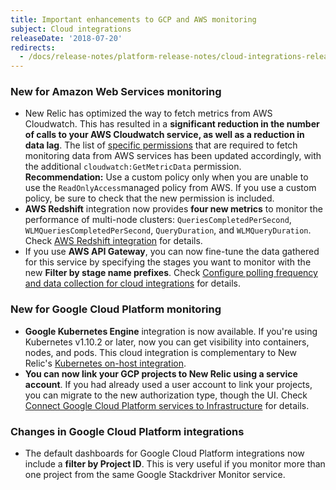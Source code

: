 ```yaml
---
title: Important enhancements to GCP and AWS monitoring
subject: Cloud integrations
releaseDate: '2018-07-20'
redirects:
  - /docs/release-notes/platform-release-notes/cloud-integrations-release-notes/2018-07-20-integrations-important-enhancements-gcp-aws-monitoring
---
```


### New for Amazon Web Services monitoring

* New Relic has optimized the way to fetch metrics from AWS Cloudwatch. This has resulted in a **significant reduction in the number of calls to your AWS Cloudwatch service, as well as a reduction in data lag**. The list of [specific permissions](https://docs.newrelic.com/docs/integrations/amazon-integrations/getting-started/integrations-managed-policies) that are required to fetch monitoring data from AWS services has been updated accordingly, with the additional `cloudwatch:GetMetricData` permission.  
  **Recommendation:** Use a custom policy only when you are unable to use the `ReadOnlyAccess`managed policy from AWS. If you use a custom policy, be sure to check that the new permission is included.
* **AWS Redshift** integration now provides **four new metrics** to monitor the performance of multi-node clusters: `QueriesCompletedPerSecond`, `WLMQueriesCompletedPerSecond`, `QueryDuration`, and `WLMQueryDuration`. Check [AWS Redshift integration](https://docs.newrelic.com/docs/integrations/amazon-integrations/aws-integrations-list/aws-redshift-integration) for details.
* If you use **AWS API Gateway**, you can now fine-tune the data gathered for this service by specifying the stages you want to monitor with the new **Filter by stage name prefixes**. Check [Configure polling frequency and data collection for cloud integrations](https://docs.newrelic.com/docs/integrations/new-relic-integrations/getting-started/configure-polling-frequency-data-collection-cloud-integrations) for details.

### New for Google Cloud Platform monitoring

* **Google Kubernetes Engine** integration is now available. If you're using Kubernetes v1.10.2 or later, now you can get visibility into containers, nodes, and pods. This cloud integration is complementary to New Relic's [Kubernetes on-host integration](/docs/integrations/host-integrations/host-integrations-list/kubernetes-monitoring-integration).
* **You can now link your GCP projects to New Relic using a service account**. If you had already used a user account to link your projects, you can migrate to the new authorization type, though the UI. Check [Connect Google Cloud Platform services to Infrastructure](https://docs.newrelic.com/docs/integrations/google-cloud-platform-integrations/getting-started/connect-google-cloud-platform-services-infrastructure) for details.

### Changes in Google Cloud Platform integrations

* The default dashboards for Google Cloud Platform integrations now include a **filter by Project ID**. This is very useful if you monitor more than one project from the same Google Stackdriver Monitor service.
